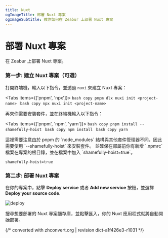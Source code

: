 ```yaml
---
title: Nuxt
ogImageTitle: 部署 Nuxt 專案
ogImageSubtitle: 教你如何在 Zeabur 上部署 Nuxt 專案
---
```



# 部署 Nuxt 專案

在 Zeabur 上部署 Nuxt 專案。

### 第一步: 建立 Nuxt 專案（可選）

打開終端機，輸入以下指令，並透過 `nuxi` 來建立 Nuxt 專案：

<Tabs items={['pnpm', 'npx']}>
  <Tab>
    ```bash copy
    pnpm dlx nuxi init <project-name>
    ```
  </Tab>
  <Tab>
    ```bash copy
    npx nuxi init <project-name>
    ```
  </Tab>
</Tabs>

再來你需要安裝套件，並在終端機輸入以下指令：

<Tabs items={['pnpm', 'npm', 'yarn']}>
  <Tab>
    ```bash copy
    pnpm install --shamefully-hoist
    ```
  </Tab>
  <Tab>
    ```bash copy
    npm install
    ```
  </Tab>
  <Tab>
    ```bash copy
    yarn
    ```
  </Tab>
</Tabs>

<Callout type="info" emoji="ℹ️">
  這裡需要注意由於 pnpm 的 `node_modules` 結構與其他套件管理器不同，因此需要使用 `--shamefully-hoist` 來安裝套件。
  並確保在部屬前你有新增 `.npmrc` 檔案在專案的根目錄，並在檔案中加入 `shamefully-hoist=true`。
</Callout>

````.npmrc filename=".npmrc" copy
shamefully-hoist=true
````

### 第二步: 部署 Nuxt 專案

在你的專案中，點擊 **Deploy service** 或者 **Add new service** 按鈕，並選擇 **Deploy your source code**.

![deploy](/deploy/common/select-service.en-US.png)

搜尋想要部署的 Nuxt 專案儲存庫，並點擊匯入，你的 Nuxt 應用程式就將自動開始部署。

{/* converted with zhconvert.org | revision dict-a1f426e3-r1031 */}
